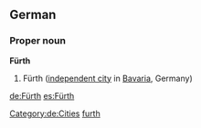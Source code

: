 ==German==
{{wikipedia}}
{{wikipedia|lang=de}}
===Proper noun===
'''Fürth'''

# Fürth ([[independent city]] in [[Bavaria]], Germany)

[[Category:de:Cities]]
[[Category:English words spelled with diacritics|furth]]
[[de:Fürth]]
[[es:Fürth]]